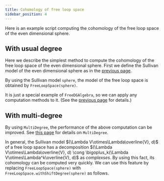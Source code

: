 ```yaml
---
title: Cohomology of free loop space
sidebar_position: 4
---
```



Here is an example script computing the cohomology of
the free loop space of the even dimensional sphere.

## With usual degree

Here we describe the simplest method to compute the cohomology
of the free loop space of the even dimensional sphere.
First we define the Sullivan model of the even dimensional sphere as in the [previous page](./sullivan-algebra.mdx).

<ImportKotlin path="FreeLoopSpace.kt" restrict="sphere" />

By using the Sullivan model `sphere`,
the model of the free loop space is obtained by `FreeLoopSpace(sphere)`.

<ImportKotlin path="FreeLoopSpace.kt" restrict="freeLoopSpace" />

It is just a special example of `FreeDGAlgebra`,
so we can apply any computation methods to it. (See the [previous page](./sullivan-algebra.mdx) for details.)

<ImportKotlin path="FreeLoopSpace.kt" restrict="computation" />


## With multi-degree
By using `MultiDegree`, the performance of the above computation can be improved.
See [this page](./multi-degree.mdx) for details on `MultiDegree`.

In general, the Sullivan model $(\Lambda V\otimes\Lambda\overline{V}, d)$ of a free loop space
has a decomposition
$(\Lambda V\otimes\Lambda\overline{V}, d) \cong \bigoplus_k(\Lambda V\otimes\Lambda^k\overline{V}, d)$
as *complexses*.
By using this fact, its cohomology can be computed very quickly.
We can use this feature by replacing
`FreeLoopSpace(sphere)` with `FreeLoopSpace.withShiftDegree(sphere)` as follows.

<ImportKotlin path="FreeLoopSpace.kt" restrict="freeLoopSpaceWithMultiDegree" />
